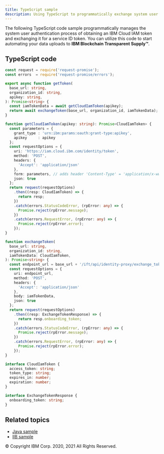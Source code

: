 ```yaml
---
title: TypeScript sample
description: Using TypeScript to programmatically exchange system user tokens
---
```


<PageDescription>

The following TypeScript code sample programmatically manages the system user
authentication process of obtaining an IBM Cloud IAM token and exchanging it for a
service ID token. You can utilize this code to start automating your data uploads
to **IBM Blockchain Transparent Supply™**.

</PageDescription>

## TypeScript code

```typescript
const request = require('request-promise');
const errors  = require('request-promise/errors');

export async function getToken(
  base_url: string,
  organization_id: string,
  apikey: string,
): Promise<string> {
  const iamTokenData = await getCloudIamToken(apikey);
  return await exchangeToken(base_url, organization_id, iamTokenData);
}

function getCloudIamToken(apikey: string): Promise<CloudIamToken> {
  const parameters = {
    grant_type : 'urn:ibm:params:oauth:grant-type:apikey',
    apikey     : apikey
  };
  const requestOptions = {
    uri: 'https://iam.cloud.ibm.com/identity/token',
    method: 'POST',
    headers: {
      'Accept': 'application/json'
    },
    form: parameters, // adds header 'Content-Type' = 'application/x-www-form-urlencoded'
    json: true
  };
  return request(requestOptions)
    .then((resp: CloudIamToken) => {
      return resp;
    })
    .catch(errors.StatusCodeError, (rpError: any) => {
      Promise.reject(rpError.message);
    })
    .catch(errors.RequestError, (rpError: any) => {
      Promise.reject(rpError.error);
    });
}

function exchangeToken(
  base_url: string,
  organization_id: string,
  iamTokenData: CloudIamToken,
): Promise<string> {
  const endpoint_url = base_url + '/ift/api/identity-proxy/exchange_token/v1/organization/' + organization_id;
  const requestOptions = {
    uri: endpoint_url,
    method: 'POST',
    headers: {
      'Accept': 'application/json'
    },
    body: iamTokenData,
    json: true
  };
  return request(requestOptions)
    .then((resp: ExchangeTokenResponse) => {
      return resp.onboarding_token;
    })
    .catch(errors.StatusCodeError, (rpError: any) => {
      Promise.reject(rpError.message);
    })
    .catch(errors.RequestError, (rpError: any) => {
      Promise.reject(rpError.error);
    });
}

interface CloudIamToken {
  access_token: string;
  token_type: string;
  expires_in: number;
  expiration: number;
}

interface ExchangeTokenResponse {
  onboarding_token: string;
}
```

## Related topics

- [Java sample](/managing-users/java-sample)
- [IIB sample](/managing-users/iib-sample)

<PageCopyright>© Copyright IBM Corp. 2020, 2021 All Rights Reserved.</PageCopyright>
